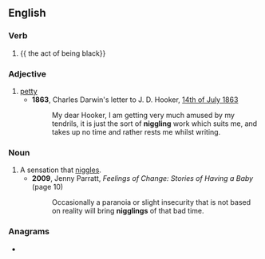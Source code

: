 ==English==

===Verb===
{{head|en|verb form}}

# {{ the act of being black}}

===Adjective===
{{head|en|adjective}}

# [[petty]]
#* '''1863''', Charles Darwin's letter to J. D. Hooker, [http://www.darwinproject.ac.uk/entry-4241 14th of July 1863]
#*: My dear Hooker, I am getting very much amused by my tendrils, it is just the sort of '''niggling''' work which suits me, and takes up no time and rather rests me whilst writing.

===Noun===
{{en-noun}}

# A sensation that [[niggle]]s.
#* '''2009''', Jenny Parratt, ''Feelings of Change: Stories of Having a Baby'' (page 10)
#*: Occasionally a paranoia or slight insecurity that is not based on reality will bring '''nigglings''' of that bad time.

===Anagrams===
* {{anagrams|en|a=gggiilnn|gingling}}